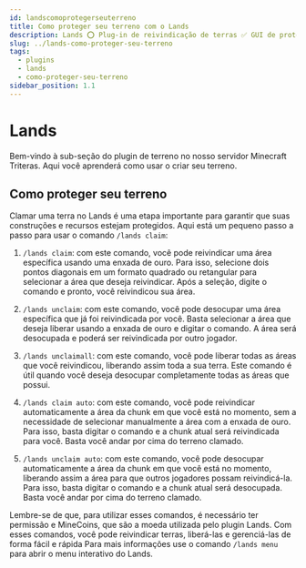 ```yaml
---
id: landscomoprotegerseuterreno
title: Como proteger seu terreno com o Lands
description: Lands ⭕ Plug-in de reivindicação de terras ✅ GUI de proteção para prevenção de griefing Gerenciamento Guerras de Nações
slug: ../lands-como-proteger-seu-terreno
tags:
  - plugins
  - lands
  - como-proteger-seu-terreno
sidebar_position: 1.1
---
```


# Lands

Bem-vindo à sub-seção do plugin de terreno no nosso servidor Minecraft Triteras. Aqui você aprenderá como usar o criar seu terreno.

## Como proteger seu terreno

Clamar uma terra no Lands é uma etapa importante para garantir que suas construções e recursos estejam protegidos. Aqui está um pequeno passo a passo para usar o comando `/lands claim`:

1. `/lands claim`: com este comando, você pode reivindicar uma área específica usando uma enxada de ouro. Para isso, selecione dois pontos diagonais em um formato quadrado ou retangular para selecionar a área que deseja reivindicar. Após a seleção, digite o comando e pronto, você reivindicou sua área.

2. `/lands unclaim`: com este comando, você pode desocupar uma área específica que já foi reivindicada por você. Basta selecionar a área que deseja liberar usando a enxada de ouro e digitar o comando. A área será desocupada e poderá ser reivindicada por outro jogador.

3. `/lands unclaimall`: com este comando, você pode liberar todas as áreas que você reivindicou, liberando assim toda a sua terra. Este comando é útil quando você deseja desocupar completamente todas as áreas que possui.

4. `/lands claim auto`: com este comando, você pode reivindicar automaticamente a área da chunk em que você está no momento, sem a necessidade de selecionar manualmente a área com a enxada de ouro. Para isso, basta digitar o comando e a chunk atual será reivindicada para você. Basta você andar por cima do terreno clamado.

5. `/lands unclaim auto`: com este comando, você pode desocupar automaticamente a área da chunk em que você está no momento, liberando assim a área para que outros jogadores possam reivindicá-la. Para isso, basta digitar o comando e a chunk atual será desocupada. Basta você andar por cima do terreno clamado.

Lembre-se de que, para utilizar esses comandos, é necessário ter permissão e MineCoins, que são a moeda utilizada pelo plugin Lands. Com esses comandos, você pode reivindicar terras, liberá-las e gerenciá-las de forma fácil e rápida
Para mais informações use o comando `/lands menu` para abrir o menu interativo do Lands.
